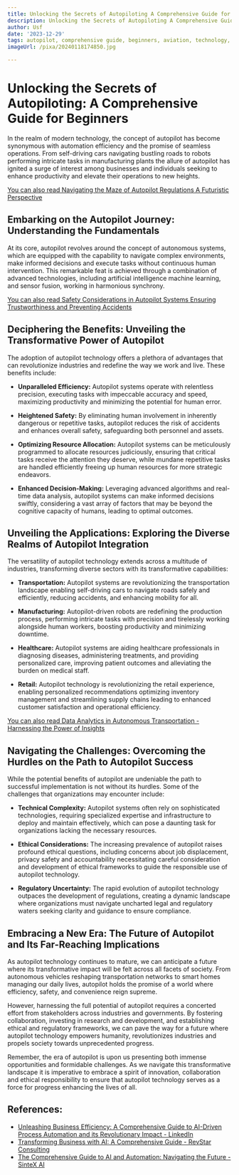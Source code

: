 ```yaml
---
title: Unlocking the Secrets of Autopiloting A Comprehensive Guide for Beginners
description: Unlocking the Secrets of Autopiloting A Comprehensive Guide for Beginners
author: Usf
date: '2023-12-29'
tags: autopilot, comprehensive guide, beginners, aviation, technology, flying, automation
imageUrl: /pixa/20240118174850.jpg

---
```

# Unlocking the Secrets of Autopiloting: A Comprehensive Guide for Beginners

In the  realm of modern technology,  the  concept of autopilot has become synonymous with automation efficiency and the promise of seamless operations. From  self-driving cars navigating bustling roads to robots performing intricate tasks in manufacturing plants the allure of autopilot has ignited a surge of interest among businesses and individuals seeking to enhance productivity and elevate  their operations to new heights.

[You can also  read Navigating the Maze of Autopilot Regulations A Futuristic Perspective](Navigating%20the%20Maze%20of%20Autopilot%20Regulations%20A%20Futuristic%20Perspective)


## Embarking on the Autopilot Journey: Understanding the Fundamentals

At its core, autopilot revolves around the concept of  autonomous systems, which are equipped with the capability to navigate complex environments, make informed decisions  and execute tasks without continuous human intervention. This remarkable feat  is  achieved through a combination of advanced technologies, including artificial intelligence machine learning, and sensor fusion, working in harmonious synchrony.

[You can also  read Safety Considerations in Autopilot Systems Ensuring Trustworthiness and Preventing Accidents](Safety%20Considerations%20in%20Autopilot%20Systems%20Ensuring%20Trustworthiness%20and%20Preventing%20Accidents)


## Deciphering the Benefits: Unveiling  the Transformative Power of Autopilot

The adoption of autopilot technology offers a plethora of advantages  that can revolutionize  industries and redefine the way we work and live. These benefits include:

- **Unparalleled Efficiency:** Autopilot systems operate with relentless precision, executing tasks  with impeccable accuracy and speed,  maximizing productivity  and minimizing the potential for human error.

-  **Heightened Safety:** By eliminating human involvement in inherently dangerous  or repetitive tasks, autopilot reduces the risk of accidents and enhances overall safety, safeguarding both personnel and assets.

- **Optimizing Resource Allocation:** Autopilot systems can be meticulously programmed to allocate resources judiciously, ensuring that critical  tasks receive the attention they deserve, while mundane repetitive tasks are handled efficiently freeing up human resources for more strategic endeavors.

- **Enhanced Decision-Making:** Leveraging advanced algorithms and real-time data analysis, autopilot systems can  make informed decisions swiftly, considering a vast array of factors that may be beyond the cognitive capacity of humans, leading to optimal outcomes.

## Unveiling  the Applications: Exploring  the Diverse Realms of Autopilot Integration

The versatility of autopilot technology extends across a multitude of industries, transforming diverse sectors with its transformative capabilities:

- **Transportation:** Autopilot systems are revolutionizing the transportation landscape enabling self-driving cars to navigate roads safely and efficiently, reducing  accidents, and enhancing mobility for all.

-  **Manufacturing:** Autopilot-driven robots are  redefining the production  process, performing intricate  tasks with precision and tirelessly working alongside  human workers, boosting productivity and minimizing downtime.

- **Healthcare:** Autopilot systems are  aiding healthcare professionals in diagnosing diseases, administering treatments, and providing personalized care, improving patient  outcomes and  alleviating the burden on  medical staff.

- **Retail:** Autopilot technology is revolutionizing the retail experience, enabling personalized recommendations optimizing inventory management and  streamlining supply chains leading  to enhanced customer satisfaction and operational efficiency.

[You can also read  Data Analytics in Autonomous Transportation - Harnessing the Power of Insights](Data%20Analytics%20in%20Autonomous%20Transportation%20-%20Harnessing%20the%20Power%20of%20Insights)


## Navigating the Challenges: Overcoming the Hurdles on the Path to Autopilot Success

While the potential benefits  of autopilot  are undeniable the path to successful implementation is not without its hurdles.  Some of the challenges that organizations may encounter include:

-  **Technical Complexity:** Autopilot systems often rely on  sophisticated technologies, requiring specialized  expertise  and infrastructure to deploy and maintain effectively, which can pose a daunting task for organizations lacking the necessary resources.

- **Ethical Considerations:**  The increasing prevalence of autopilot raises  profound ethical questions,  including  concerns about job displacement, privacy safety and accountability necessitating careful  consideration  and development of ethical frameworks  to guide the responsible use of autopilot technology.

- **Regulatory Uncertainty:** The rapid evolution of autopilot technology outpaces the development of regulations,  creating a dynamic landscape where organizations must navigate uncharted legal and regulatory waters seeking clarity  and guidance to ensure  compliance.

## Embracing a  New Era:  The  Future of Autopilot  and Its  Far-Reaching Implications

As autopilot technology continues to mature, we can anticipate a future where its transformative impact will be felt across all  facets of society. From autonomous vehicles reshaping transportation networks to smart homes managing our  daily lives, autopilot holds the promise of a world where efficiency,  safety, and convenience  reign supreme.

However, harnessing the full potential of autopilot requires a concerted effort from  stakeholders across industries and governments. By fostering collaboration, investing  in research and  development, and establishing ethical and regulatory  frameworks,  we can pave  the  way for a future where autopilot technology empowers humanity, revolutionizes industries and propels society towards  unprecedented progress.

Remember, the era of autopilot is upon us presenting both immense opportunities and formidable  challenges. As we navigate this transformative landscape it is imperative to  embrace a spirit of innovation, collaboration and ethical responsibility to ensure that autopilot technology serves as a force for  progress enhancing the  lives  of all.

## References:
- [Unleashing Business Efficiency: A Comprehensive Guide to AI-Driven Process Automation and its Revolutionary Impact - LinkedIn](https://www.linkedin.com/pulse/unleashing-business-efficiency-comprehensive?trk=article-ssr-frontend-pulse_more-articles_related-content-card)
- [Transforming Business with AI: A Comprehensive Guide - RevStar Consulting](https://revstarconsulting.com/blog/transforming-business-with-ai-a-comprehensive-guide)
- [The Comprehensive Guide to AI and Automation: Navigating the Future - SinteX AI](https://sintex-ai.com/blog/the-comprehensive-guide-to-ai-and-automation-navigating-the-future)

